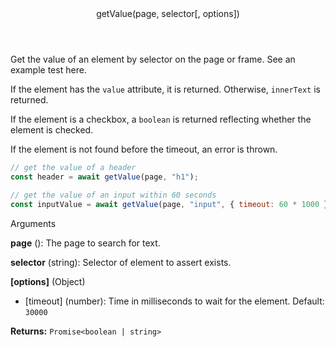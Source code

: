 

<Layout>

<Header>getValue(page, selector[, options])</Header>

Get the value of an element by selector on the page or frame. <Link href="get-a-value">See an example test here.</Link>

If the element has the `value` attribute, it is returned. Otherwise, `innerText` is returned.

If the element is a checkbox, a `boolean` is returned reflecting whether the element is checked.

If the element is not found before the timeout, an error is thrown.

```js
// get the value of a header
const header = await getValue(page, "h1");

// get the value of an input within 60 seconds
const inputValue = await getValue(page, "input", { timeout: 60 * 1000 });
```

<SubHeader>Arguments</SubHeader>

**page** (<Playwright page />): The page to search for text.

**selector** (string): Selector of element to assert exists.

**[options]** (Object)

- [timeout] (number): Time in milliseconds to wait for the element. Default: `30000`

**Returns:** `Promise<boolean | string>`

</Layout>

